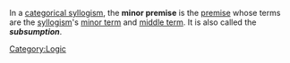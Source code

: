 In a [[categorical syllogism]], the '''minor premise''' is the [[premise]] whose terms are the [[syllogism]]'s [[minor term]] and [[middle term]]. It is also called the '''''subsumption'''''.

[[Category:Logic]]
{{FOLDOC}}